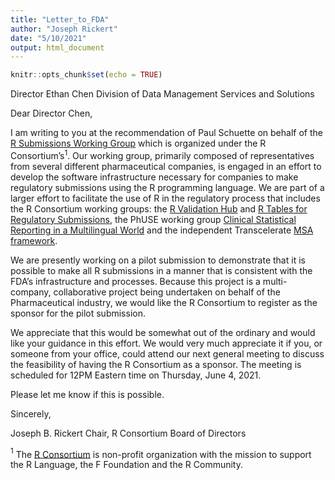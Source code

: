 ```yaml
---
title: "Letter_to_FDA"
author: "Joseph Rickert"
date: "5/10/2021"
output: html_document
---
```


```r
knitr::opts_chunk$set(echo = TRUE)
```

Director Ethan Chen 
Division of Data Management Services and Solutions

Dear Director Chen,

I am writing to you at the recommendation of Paul Schuette on behalf of the [R Submissions Working Group](https://github.com/RConsortium/submissions-wg) which is organized under the R Consortium's$^{1}$. Our working group, primarily composed of representatives from several different pharmaceutical companies, is engaged in an effort to develop the software infrastructure necessary for companies to make regulatory submissions using the R programming language. We are part of a larger effort to facilitate the use of R in the regulatory process that includes the R Consortium working groups: the [R Validation Hub](https://www.pharmar.org/) and [R Tables for Regulatory Submissions](https://github.com/RConsortium/rtrs-wg), the PhUSE working group [Clinical Statistical Reporting in a Multilingual World](https://phuseaccount.sharepoint.com/sites/ClinicalStatisticalReportinginaMultilingualWorld/_layouts/15/Doc.aspx?sourcedoc={3334b95b-6ac7-4feb-bfe4-cb154dac4575}&action=edit&wd=target%282021%20Meeting%20Minutes.one%7Cbf68bb6a-f925-4411-b285-f79a4705c140%2FJanuary%2011th%7C3fe896ca-003e-44ea-b31e-d8d3877844bb%2F%29) and the independent Transcelerate [MSA framework](https://www.transceleratebiopharmainc.com/wp-content/uploads/2021/04/MoA-Initiative_MSAFramework_April-2021.pdf).

We are presently working on a pilot submission to demonstrate that it is possible to make all R submissions in a manner that is consistent with the FDA's infrastructure and processes. Because this project is a multi-company, collaborative project being undertaken on behalf of the Pharmaceutical industry, we would like the R Consortium to register as the sponsor for the pilot submission.

We appreciate that this would be somewhat out of the ordinary and would like your guidance in this effort. We would very much appreciate it if you, or someone from your office, could attend our next general meeting to discuss the feasibility of having the R Consortium as a sponsor. The meeting is scheduled for 12PM Eastern time on Thursday, June 4, 2021.

Please let me know if this is possible.

Sincerely,

Joseph B. Rickert
Chair, R Consortium Board of Directors

$^{1}$ The [R Consortium](https://www.r-consortium.org/) is non-profit organization with the mission to support the R Language, the F Foundation and the R Community. 

